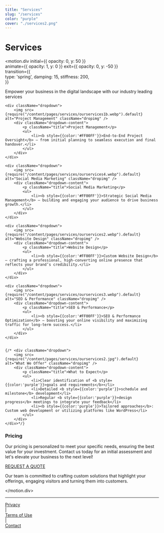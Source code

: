 ```yaml
---
title: "Services"
slug: "/services"
color: "purple"
cover: "./services2.png"
---
```




# Services

<motion.div
  initial={{ opacity: 0, y: 50 }}      
  animate={{ opacity: 1, y: 0 }}
  exit={{ opacity: 0, y: -50 }}  
  transition={{              
    type: 'spring',
    damping: 15,
    stiffness: 200,            
  }}
>

Empower your business in the digital landscape with our industry leading services

<div className='dropcontainer'>

    <div className="dropdown">
        <img src={require("/content/pages/services/ourservices1b.webp").default} alt="Project Management" className="dropimg" />    
        <div className="dropdown-content">
            <p className="title">Project Management</p>
            <ul>
                <li><b style={{color:'#FF00FF'}}>End-to-End Project Oversight</b> — from initial planning to seamless execution and final handover.</li>
            </ul>
        </div>
    </div>

    <div className="dropdown">
        <img src={require("/content/pages/services/ourservices4.webp").default} alt="Social Media Marketing" className="dropimg" />    
        <div className="dropdown-content">
            <p className="title">Social Media Marketing</p>
            <ul>
                <li><b style={{color:'#FF00FF'}}>Strategic Social Media Management</b> — building and engaging your audience to drive business growth.</li>
            </ul>
        </div>
    </div>

    <div className="dropdown">
        <img src={require("/content/pages/services/ourservices2.webp").default} alt="Website Design" className="dropimg" />    
        <div className="dropdown-content">
            <p className="title">Website Design</p>
            <ul>
                <li><b style={{color:'#FF00FF'}}>Custom Website Design</b> — crafting a professional, high-converting online presence that reflects your brand’s credibility.</li>
            </ul>
        </div>
    </div>

    <div className="dropdown">
        <img src={require("/content/pages/services/ourservices3.webp").default} alt="SEO & Performance" className="dropimg" />    
        <div className="dropdown-content">
            <p className="title">SEO & Performance</p>
            <ul>
                <li><b style={{color:'#FF00FF'}}>SEO & Performance Optimization</b> — boosting your online visibility and maximizing traffic for long-term success.</li>
            </ul>
        </div>
    </div>


    {/* <div className="dropdown">
        <img src={require("/content/pages/services/ourservices2.jpg").default} alt="What We Offer" className="dropimg" />    
        <div className="dropdown-content">
            <p className="title">What to Expect</p>
            <ul>
                <li>Clear identification of <b style={{color:'purple'}}>goals and requirements</b></li>
                <li>Detailed <b style={{color:'purple'}}>schedule and milestone</b> development</li>
                <li>Regular <b style={{color:'purple'}}>design progress</b> meetings to integrate your feedback</li>
                <li><b style={{color:'purple'}}>Tailored approaches</b>: Custom web development or utilizing platforms like WordPress</li>
            </ul>
        </div>
    </div>*/}
</div>



### Pricing

Our pricing is personalized to meet your specific needs, ensuring the best value for your investment. Contact us today for an initial assessment and let's elevate your business to the next level!
<div className="button">
  <a href="/contact">REQUEST A QUOTE</a>
</div>

Our team is committed to crafting custom solutions that highlight your offerings, engaging visitors and turning them into customers.

</motion.div>


_______________________________________________________________________________________________________________________

<div style={{ display: 'flex', alignItems: 'center', justifyContent: 'center', marginTop: '20px' }}>
    <div style={{ textAlign: 'right' }}>
        <a href="../privacy#privacy-policy" style={{ color: 'black' }}>Privacy</a>
    </div>
    <span style={{ margin: '0 10px', color: 'black' }}>|</span>
    <div style={{ textAlign: 'left' }}>
        <a href="../privacy#termsofuse-policy" style={{ color: 'black' }}>Terms of Use</a>
    </div>
        <span style={{ margin: '0 10px', color: 'black' }}>|</span>
    <div style={{ textAlign: 'left' }}>
        <a href="../contact" style={{ color: 'black' }}>Contact</a>
    </div>
</div>